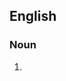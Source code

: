 {{also|halachoth}}

==English==

===Noun===
{{head|en|noun plural form}}

# {{plural of|Halacha|lang=en}}